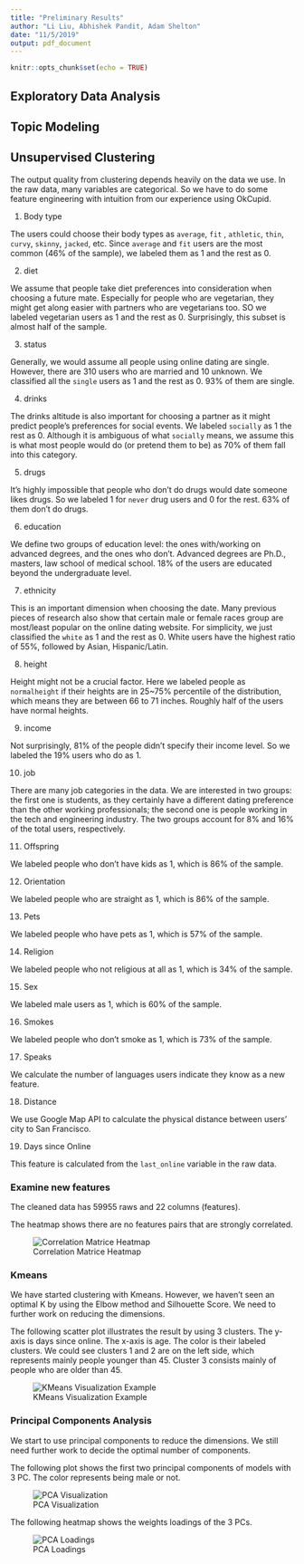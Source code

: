 ```yaml
---
title: "Preliminary Results"
author: "Li Liu, Abhishek Pandit, Adam Shelton"
date: "11/5/2019"
output: pdf_document
---
```


```r
knitr::opts_chunk$set(echo = TRUE)
```

## Exploratory Data Analysis

## Topic Modeling

## Unsupervised Clustering

The output quality from clustering depends heavily on the data we use. In the raw data, many variables are categorical. So we have to do some feature engineering with intuition from our experience using OkCupid.

1. Body type

The users could choose their body types as `average`, `fit`
, `athletic`, `thin`, `curvy`, `skinny`, `jacked`, etc. Since `average` and `fit` users are the most common (46% of the sample), we labeled them as 1 and the rest as 0. 

2. diet

We assume that people take diet preferences into consideration when choosing a future mate. Especially for people who are vegetarian, they might get along easier with partners who are vegetarians too. SO we labeled vegetarian users as 1 and the rest as 0. Surprisingly, this subset is almost half of the sample.

3. status

Generally, we would assume all people using online dating are single. However, there are 310 users who are married and 10 unknown. We classified all the `single` users as 1 and the rest as 0. 93% of them are single.

4. drinks

The drinks altitude is also important for choosing a partner as it might predict people's preferences for social events. We labeled `socially` as 1 the rest as 0. Although it is ambiguous of what `socially` means, we assume this is what most people would do (or pretend them to be) as 70% of them fall into this category.

5. drugs

It's highly impossible that people who don't do drugs would date someone likes drugs. So we labeled 1 for `never` drug users and 0 for the rest. 63% of them don't do drugs.

6. education

We define two groups of education level: the ones with/working on advanced degrees, and the ones who don't. Advanced degrees are Ph.D., masters, law school of medical school. 18% of the users are educated beyond the undergraduate level.

7. ethnicity

This is an important dimension when choosing the date. Many previous pieces of research also show that certain male or female races group are most/least popular on the online dating website. For simplicity, we just classified the `white` as 1 and the rest as 0. White users have the highest ratio of 55%, followed by Asian, Hispanic/Latin.

8. height

Height might not be a crucial factor. Here we labeled people as `normalheight` if their heights are in 25~75% percentile of the distribution, which means they are between 66 to 71 inches. Roughly half of the users have normal heights.

9. income

Not surprisingly, 81% of the people didn't specify their income level. So we labeled the 19% users who do as 1.

10. job

There are many job categories in the data. We are interested in two groups: the first one is students, as they certainly have a different dating preference than the other working professionals; the second one is people working in the tech and engineering industry. The two groups account for 8% and 16% of the total users, respectively.


11. Offspring


We labeled people who don't have kids as 1, which is 86% of the sample.

12. Orientation


We labeled people who are straight as 1, which is 86% of the sample.

13.  Pets

We labeled people who have pets as 1, which is 57% of the sample.


14. Religion


We labeled people who not religious at all as 1, which is 34% of the sample.


15. Sex


We labeled male users as 1, which is 60% of the sample.


16. Smokes


We labeled people who don't smoke as 1, which is 73% of the sample.


17. Speaks


We calculate the number of languages users indicate they know as a new feature.


18. Distance


We use Google Map API to calculate the physical distance between users' city to San Francisco.


19. Days since Online


This feature is calculated from the `last_online` variable in the raw data.


### Examine new features


The cleaned data has 59955 raws and 22 columns (features).


The heatmap shows there are no features pairs that are strongly correlated.


![Correlation Matrice Heatmap](corrheat.png)


### Kmeans


We have started clustering with Kmeans. However, we haven't seen an optimal K by using the Elbow method and Silhouette Score. We need to further work on reducing the dimensions.


The following scatter plot illustrates the result by using 3 clusters. The y-axis is days since online. The x-axis is age. The color is their labeled clusters. We could see clusters 1 and 2 are on the left side, which represents mainly people younger than 45. Cluster 3 consists mainly of people who are older than 45.

![KMeans Visualization Example](KMeans3-ex.png)



### Principal Components Analysis

We start to use principal components to reduce the dimensions. We still need further work to decide the optimal number of components.

The following plot shows the first two principal components of models with 3 PC. The color represents being male or not.


![PCA Visualization](PCA-male.png)


The following heatmap shows the weights loadings of the 3 PCs.


![PCA Loadings](PCA.png)













